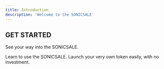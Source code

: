 ```yaml
---
title: Introduction
description: 'Welcome to the SONICSALE'
---
```


## GET STARTED

See your way into the SONICSALE.

<CardGroup cols={2}>
  <Card
    title="BUY"
    icon="dollar-sign"
    href="https://docs.sonic.sale/buy"
  >
    Learn to use the SONICSALE.
  </Card>
  <Card
    title="LAUNCH"
    icon="shuttle-space"
    href="https://docs.sonic.sale/launch"
  >
    Launch your very own token easily, with no investment.
  </Card>
</CardGroup>